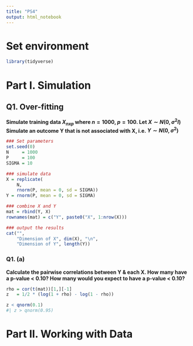 ```yaml
---
title: "PS4"
output: html_notebook
---
```


# Set environment
```r
library(tidyverse)
```


# Part I. Simulation

## Q1. Over-fitting
**Simulate training data $X_{nxp}$ where $n = 1000$, $p = 100$. Let $X \sim N(0, \sigma^2I)$ Simulate an outcome Y that is not associated with X, i.e. $Y \sim N(0, \sigma^2)$**


```r
### Set parameters
set.seed(0)
N     = 1000
P     = 100
SIGMA = 10

### simulate data
X = replicate(
    N, 
    rnorm(P, mean = 0, sd = SIGMA))
Y = rnorm(P, mean = 0, sd = SIGMA)

### combine X and Y
mat = rbind(Y, X)
rownames(mat) = c("Y", paste0("X", 1:nrow(X)))

### output the results
cat("",
    "Dimension of X", dim(X), "\n",
    "Dimension of Y", length(Y))
```


### Q1. (a) 
**Calculate the pairwise correlations between Y & each X. How many have a p-value < 0.10? How many would you expect to have a p-value < 0.10?**


```r
rho = cor(t(mat))[1,][-1]
z   = 1/2 * (log(1 + rho) - log(1 - rho))
```

```r
z < qnorm(0.1) 
#| z > qnorm(0.95)

```



# Part II.  Working with Data
